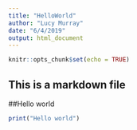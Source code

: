 ---
title: "HelloWorld"
author: "Lucy Murray"
date: "6/4/2019"
output: html_document
---

```{r setup, include=FALSE}
knitr::opts_chunk$set(echo = TRUE)
```
## This is a markdown file
##Hello world
```{r}
print("Hello world")
```

